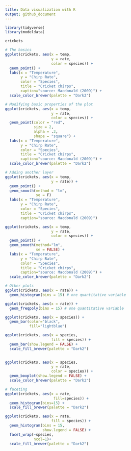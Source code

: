 ```yaml
---
title: Data visualization with R
output: github_document
---
```


```r
library(tidyverse)
library(modeldata)
```

```r
crickets
```

```r
# The basics
ggplot(crickets, aes(x = temp,
                     y = rate,
                     color = species)) + 
  geom_point() +
  labs(x = "Temperature",
       y = "Chirp Rate",
       color = "Species",
       title = "Cricket chirps",
       caption="source: Macdonald (2009)") + 
  scale_color_brewer(palette = "Dark2")
```

```r
# Modifying basic properties of the plot
ggplot(crickets, aes(x = temp,
                     y = rate,
                     color = species)) + 
  geom_point(color = "red",
             size = 2,
             alpha = .3,
             shape = "square") +
  labs(x = "Temperature",
       y = "Chirp Rate",
       color = "Species",
       title = "Cricket chirps",
       caption="source: Macdonald (2009)") + 
  scale_color_brewer(palette = "Dark2")
```

```r
# Adding another layer
ggplot(crickets, aes(x = temp,
                     y = rate)) + 
  geom_point() +
  geom_smooth(method = "lm",
              se = F)
  labs(x = "Temperature",
       y = "Chirp Rate",
       color = "Species",
       title = "Cricket chirps",
       caption="source: Macdonald (2009)")
```

```r
ggplot(crickets, aes(x = temp,
                     y = rate,
                     color = species)) + 
  geom_point() +
  geom_smooth(method="lm",
              se = FALSE) +
  labs(x = "Temperature",
       y = "Chirp Rate",
       color = "Species",
       title = "Cricket chirps",
       caption="source: Macdonald (2009)") + 
  scale_color_brewer(palette = "Dark2")
```

```r
# Other plots
ggplot(crickets, aes(x = rate)) + 
  geom_histogram(bins = 15) # one quantitative variable
```

```r
ggplot(crickets, aes(x = rate)) + 
  geom_freqpoly(bins = 15) # one quantitative variable
```

```r
ggplot(crickets, aes(x = species)) + 
  geom_bar(color="black",
           fill="lightblue")
```

```r
ggplot(crickets, aes(x = species,
                     fill = species)) + 
  geom_bar(show.legend = FALSE) + 
  scale_fill_brewer(palette = "Dark2")
  
```

```r
ggplot(crickets, aes(x = species,
                     y = rate,
                     color = species)) +
  geom_boxplot(show.legend = FALSE) +
  scale_color_brewer(palette = "Dark2") 
```

```r
# faceting
ggplot(crickets, aes(x = rate,
                      fill=species)) +
  geom_histogram(bins=15) +
  scale_fill_brewer(palette = "Dark2")
```

```r
ggplot(crickets, aes(x = rate,
                     fill = species)) +
  geom_histogram(bins = 15,
                 show.legend = FALSE) + 
  facet_wrap(~species,
             ncol=1)+
  scale_fill_brewer(palette = "Dark2")
```

```r

```

```r

```
